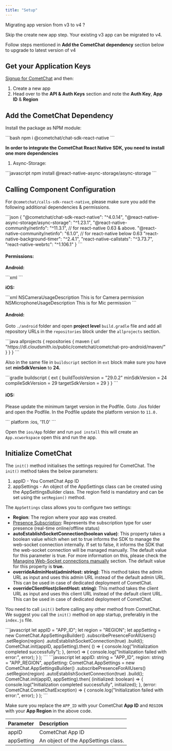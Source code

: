 ```yaml
---
title: "Setup"
---
```




<Note>
Migrating app version from v3 to v4 ?

Skip the create new app step. Your existing v3 app can be migrated to v4.

Follow steps mentioned in **Add the CometChat dependency** section below to upgrade to latest version of v4

</Note>

## Get your Application Keys

[Signup for CometChat](https://app.cometchat.com) and then:

1. Create a new app
2. Head over to the **API & Auth Keys** section and note the **Auth Key**, **App ID** & **Region**

## Add the CometChat Dependency

Install the package as NPM module:

<Tabs>
<Tab title="JavaScript">
```bash
npm i @cometchat/chat-sdk-react-native
```

</Tab>

</Tabs>

**In order to integrate the CometChat React Native SDK, you need to install one more dependencies**

1. Async-Storage:

<Tabs>
<Tab title="JavaScript">
```javascript
npm install @react-native-async-storage/async-storage
```

</Tab>

</Tabs>

## Calling Component Configuration

For `@cometchat/calls-sdk-react-native`, please make sure you add the following additional dependencies & permissions.

<Tabs>
<Tab title="JSON">
```json
{
"@cometchat/chat-sdk-react-native": "^4.0.14",
"@react-native-async-storage/async-storage": "^1.23.1",
"@react-native-community/netinfo": "^11.3.1", // for react-native 0.63 & above.
"@react-native-community/netinfo": "6.1.0", // for react-native below 0.63
"react-native-background-timer": "^2.4.1",
"react-native-callstats": "^3.73.7",
"react-native-webrtc": "^1.106.1"
}
```

</Tab>

</Tabs>

#### Permissions:

**Android:**

<Tabs>
<Tab title="XML">
```xml
<uses-permission android:name="android.permission.INTERNET" />
<uses-permission android:name="android.permission.CAMERA" />
<uses-permission android:name="android.permission.MODIFY_AUDIO_SETTINGS" />
<uses-permission android:name="android.permission.RECORD_AUDIO" />
<uses-permission android:name="android.permission.ACCESS_NETWORK_STATE" />
```

</Tab>

</Tabs>

**iOS:**

<Tabs>
<Tab title="XML">
```xml
<key>NSCameraUsageDescription</key>
<string>This is for Camera permission</string>
<key>NSMicrophoneUsageDescription</key>
<string>This is for Mic permission</string>
```

</Tab>

</Tabs>

#### Android:

Goto `./android` folder and open **project level** `build.gradle` file and add all repository URLs in the `repositories` block under the `allprojects` section.

<Tabs>
<Tab title="Java">
```java
allprojects {
repositories {
  maven {
			url "https://dl.cloudsmith.io/public/cometchat/cometchat-pro-android/maven/"
		}
}
}
```

</Tab>

</Tabs>

Also in the same file in `buildscript` section in `ext` block make sure you have set **minSdkVersion** to **24.**

<Tabs>
<Tab title="build.gradle">
```gradle
buildscript {
  ext {
      buildToolsVersion = "29.0.2"
      minSdkVersion = 24
      compileSdkVersion = 29
      targetSdkVersion = 29
  }
}
```

</Tab>

</Tabs>

#### iOS:

Please update the minimum target version in the Podfile. Goto ./ios folder and open the Podfile. In the Podfile update the platform version to `11.0.`

<Tabs>
<Tab title="Podfile">
```
platform :ios, '11.0'
```

</Tab>

</Tabs>

Open the `ios/App` folder and run `pod install` this will create an `App.xcworkspace` open this and run the app.

## Initialize CometChat

The `init()` method initialises the settings required for CometChat. The `init()` method takes the below parameters:

1. appID - You CometChat App ID
2. appSettings - An object of the AppSettings class can be created using the AppSettingsBuilder class. The region field is mandatory and can be set using the `setRegion()` method.

The `AppSettings` class allows you to configure two settings:

* **Region**: The region where your app was created.
* [Presence Subscription](/sdk/react-native/user-presence): Represents the subscription type for user presence (real-time online/offline status)
* **autoEstablishSocketConnection(boolean value)**: This property takes a boolean value which when set to true informs the SDK to manage the web-socket connection internally. If set to false, it informs the SDK that the web-socket connection will be managed manually. The default value for this parameter is true. For more information on this, please check the [Managing Web-Socket connections manually](/sdk/react-native/managing-web-sockets-connections-manually) section. The default value for this property is **true.**
* **overrideAdminHost(adminHost: string)**: This method takes the admin URL as input and uses this admin URL instead of the default admin URL. This can be used in case of dedicated deployment of CometChat.
* **overrideClientHost(clientHost: string)**: This method takes the client URL as input and uses this client URL instead of the default client URL. This can be used in case of dedicated deployment of CometChat.

You need to call `init()` before calling any other method from CometChat. We suggest you call the `init()` method on app startup, preferably in the `index.js` file.

<Tabs>
<Tab title="JavaScript">
```javascript
let appID = "APP_ID";
let region = "REGION";
let appSetting = new CometChat.AppSettingsBuilder()
  .subscribePresenceForAllUsers()
  .setRegion(region)
  .autoEstablishSocketConnection(true)
  .build();
CometChat.init(appID, appSetting).then(
  () => {
    console.log("Initialization completed successfully");
  },
  (error) => {
    console.log("Initialization failed with error:", error);
  }
);
```

</Tab>

<Tab title="TypeScript">
```javascript
let appID: string = "APP_ID",
  region: string = "APP_REGION",
  appSetting: CometChat.AppSettings = new CometChat.AppSettingsBuilder()
    .subscribePresenceForAllUsers()
    .setRegion(region)
    .autoEstablishSocketConnection(true)
    .build();
CometChat.init(appID, appSetting).then(
  (initialized: boolean) => {
    console.log("Initialization completed successfully", initialized);
  },
  (error: CometChat.CometChatException) => {
    console.log("Initialization failed with error:", error);
  }
);
```

</Tab>

</Tabs>

Make sure you replace the `APP_ID` with your CometChat **App ID** and `REGION` with your **App Region** in the above code.

| Parameter  | Description                         |
| :---------- | :----------------------------------- |
| appID      | CometChat App ID                    |
| appSetting | An object of the AppSettings class. |
